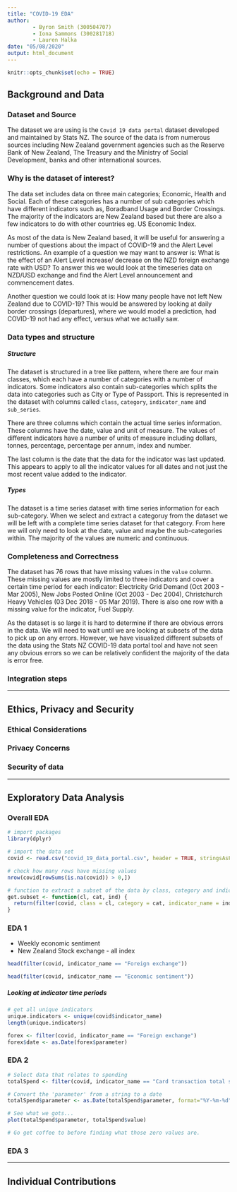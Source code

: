 ```yaml
---
title: "COVID-19 EDA"
author: 
        - Byron Smith (300504707)
        - Iona Sammons (300281718)
        - Lauren Halka
date: "05/08/2020"
output: html_document
---
```


```r
knitr::opts_chunk$set(echo = TRUE)
```

## Background and Data

### Dataset and Source
The dataset we are using is the `Covid 19 data portal` dataset developed and maintained by Stats NZ. The source of the data is from numerous sources including New Zealand government agencies such as the Reserve Bank of New Zealand, The Treasury and the Ministry of Social Development, banks and other international sources.

### Why is the dataset of interest?
The data set includes data on three main categories; Economic, Health and Social. Each of these categories has a number of sub categories which have different indicators such as, Boradband Usage and Border Crossings. The majority of the indicators are New Zealand based but there are also a few indicators to do with other countries eg. US Economic Index.  

  As most of the data is New Zealand based, it will be useful for answering a number of questions about the impact of COVID-19 and the Alert Level restrictions. An example of a question we may want to answer is: What is the effect of an Alert Level increase/ decrease on the NZD foreign exchange rate with USD? To answer this we would look at the timeseries data on NZD/USD exchange and find the Alert Level announcement and commencement dates.
  
  Another question we could look at is: How many people have not left New Zealand due to COVID-19? This would be answered by looking at daily border crossings (departures), where we would model a prediction, had COVID-19 not had any effect, versus what we actually saw.

### Data types and structure

##### Structure 
The dataset is structured in a tree like pattern, where there are four main classes, which each have a number of categories with a number of indicators. Some indicators also contain sub-categories which splits the data into categories such as City or Type of Passport. This is represented in the dataset with columns called `class`, `category`, `indicator_name` and `sub_series`. 

  There are three columns which contain the actual time series information. These columns have the date, value and unit of measure. The values of different indicators have a number of units of measure including dollars, tonnes, percentage, percentage per annum, index and number.  
  
  The last column is the date that the data for the indicator was last updated. This appears to apply to all the indicator values for all dates and not just the most recent value added to the indicator.
  
##### Types
The dataset is a time series dataset with time series information for each sub-category. When we select and extract a categoruy from the dataset we will be left with a complete time series dataset for that category. From here we will only need to look at the date, value and maybe the sub-categories within. The majority of the values are numeric and continuous.

### Completeness and Correctness
The dataset has 76 rows that have missing values in the `value` column. These missing values are mostly limited to three indicators and cover a certain time period for each indicator: Electricity Grid Demand (Oct 2003 - Mar 2005), New Jobs Posted Online (Oct 2003 - Dec 2004), Christchurch Heavy Vehicles (03 Dec 2018 - 05 Mar 2019). There is also one row with a missing value for the indicator, Fuel Supply.   

  As the dataset is so large it is hard to determine if there are obvious errors in the data. We will need to wait until we are looking at subsets of the data to pick up on any errors. However, we have visualized different subsets of the data using the Stats NZ COVID-19 data portal tool and have not seen any obvious errors so we can be relatively confident the majority of the data is error free.


### Integration steps

---

## Ethics, Privacy and Security

### Ethical Considerations

### Privacy Concerns

### Security of data

---

## Exploratory Data Analysis

### Overall EDA
```r
# import packages
library(dplyr)
```
```r
# import the data set
covid <- read.csv("covid_19_data_portal.csv", header = TRUE, stringsAsFactors = FALSE)
```
```r
# check how many rows have missing values
nrow(covid[rowSums(is.na(covid)) > 0,])
```
```r
# function to extract a subset of the data by class, category and indicator_name
get.subset <- function(cl, cat, ind) {
  return(filter(covid, class = cl, category = cat, indicator_name = ind))
}
```

### EDA 1
- Weekly economic sentiment
- New Zealand Stock exchange - all index
```r
head(filter(covid, indicator_name == "Foreign exchange"))
```
```r
head(filter(covid, indicator_name == "Economic sentiment"))
```

##### Looking at indicator time periods
```r
# get all unique indicators
unique.indicators <- unique(covid$indicator_name)
length(unique.indicators)
```
```r
forex <- filter(covid, indicator_name == "Foreign exchange")
forex$date <- as.Date(forex$parameter)
```


### EDA 2
```r
# Select data that relates to spending
totalSpend <- filter(covid, indicator_name == "Card transaction total spend")

# Convert the 'parameter' from a string to a date
totalSpend$parameter <- as.Date(totalSpend$parameter, format="%Y-%m-%d")

# See what we gots...
plot(totalSpend$parameter, totalSpend$value)

# Go get coffee to before finding what those zero values are.
```

### EDA 3

---

## Individual Contributions









